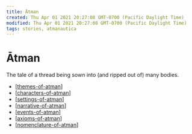 ```yaml
---
title: Ātman
created: Thu Apr 01 2021 20:27:08 GMT-0700 (Pacific Daylight Time)
modified: Thu Apr 01 2021 20:27:08 GMT-0700 (Pacific Daylight Time)
tags: stories, atmanautica
---
```


# Ātman

The tale of a thread being sown into (and ripped out of) many bodies.

- [[themes-of-atman]]
- [[characters-of-atman]]
- [[settings-of-atman]]
- [[narrative-of-atman]]
- [[events-of-atman]]
- [[axioms-of-atman]]
- [[nomenclature-of-atman]]

[//begin]: # 'Autogenerated link references for markdown compatibility'
[themes-of-atman]: atman/themes-of-atman 'Themes of Atman'
[characters-of-atman]: atman/characters-of-atman 'Characters of Atman'
[settings-of-atman]: atman/settings-of-atman 'Settings of Atman'
[narrative-of-atman]: atman/narrative-of-atman 'Narrative of Atman'
[events-of-atman]: atman/events-of-atman 'Events of Atman'
[axioms-of-atman]: atman/axioms-of-atman 'Axioms of Atman'
[nomenclature-of-atman]: atman/nomenclature-of-atman 'Nomenclature of Atman'
[//end]: # 'Autogenerated link references'
